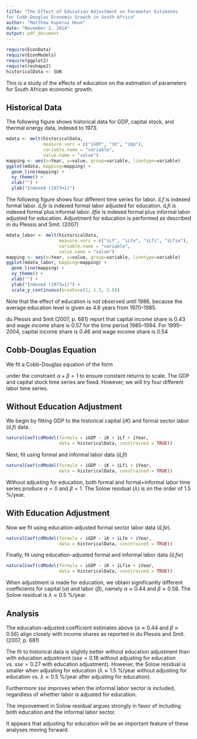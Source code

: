 ```yaml
---
title: "The Effect of Education Adjustment on Parameter Estimates 
for Cobb-Douglas Economic Growth in South Africa"
author: "Matthew Kuperus Heun"
date: "November 2, 2014"
output: pdf_document
---
```


```r
require(EconData)
require(EconModels)
require(ggplot2)
require(reshape2)
historicalData <- SUN
```

This is a study of the effects of education on the estimation of parameters for South African economic growth.

Historical Data
----------------------------------------------------------------
The following figure shows historical data for GDP, capital stock, and thermal energy data, indexed to 1973.

```r
mdata <- melt(historicalData, 
              measure.vars = c("iGDP", "iK", "iQp"), 
              variable.name = "variable",
              value.name = "value")
mapping <- aes(x=Year, y=value, group=variable, linetype=variable)
ggplot(mdata, mapping=mapping) + 
  geom_line(mapping) +
  xy_theme() +
  xlab("") + 
  ylab("Indexed (1973=1)")
```

The following figure shows four different time series for labor.
$iLf$ is indexed formal labor.
$iLfe$ is indexed formal labor adjusted for education.
$iLfi$ is indexed formal plus informal labor.
$ilfie$ is indexed formal plus informal labor adjusted for education.
Adjustment for education is performed as described in du Plessis and Smit. (2007)

```r
mdata_labor <- melt(historicalData, 
                    measure.vars = c("iLf", "iLfe", "iLfi", "iLfie"), 
                    variable.name = "variable",
                    value.name = "value")
mapping <- aes(x=Year, y=value, group=variable, linetype=variable)
ggplot(mdata_labor, mapping=mapping) + 
  geom_line(mapping) +
  xy_theme() +
  xlab("") + 
  ylab("Indexed (1973=1)") +
  scale_y_continuous(breaks=c(1, 1.5, 2.0))
```

Note that the effect of education is not observed until 1986, 
because the average education level is given as 4.8 years
from 1970--1985.

du Plessis and Smit (2007, p. 681) report that 
capital income share is 0.43
and wage income share is 0.57
for the time period 1985--1994.
For 1995--2004, 
capital income share is 0.46
and wage income share is 0.54


Cobb-Douglas Equation
----------------------------------------------------------------
We fit a Cobb-Douglas equation of the form

\begin{equation}
  GDP = \mathrm{e}^{\lambda t} k^\alpha l^\beta
\end{equation}

under the constraint $\alpha + \beta = 1$ to ensure constant returns to scale.
The GDP and capital stock time series are fixed.
However, we will try four different labor time series.

Without Education Adjustment
----------------------------------------------------------------
We begin by fitting GDP to the historical capital ($iK$) and formal sector labor ($iLf$) data.

```r
naturalCoef(cdModel(formula = iGDP ~ iK + iLf + iYear, 
                    data = historicalData, constrained = TRUE))
```

Next, fit using formal and informal labor data ($iLfi$)
```r
naturalCoef(cdModel(formula = iGDP ~ iK + iLfi + iYear, 
                    data = historicalData, constrained = TRUE))
```

Without adjusting for education, 
both formal and formal+informal labor time series produce 
$\alpha = 0$
and $\beta = 1$.
The Solow residual ($\lambda$) is on the order of 1.5 \%/year.


With Education Adjustment
----------------------------------------------------------------
Now we fit using education-adjusted formal sector labor data ($iLfe$).
```r
naturalCoef(cdModel(formula = iGDP ~ iK + iLfe + iYear, 
                    data = historicalData, constrained = TRUE))
```

Finally, fit using education-adjusted formal and informal labor data ($iLfie$)
```r
naturalCoef(cdModel(formula = iGDP ~ iK + iLfie + iYear, 
                    data = historicalData, constrained = TRUE))
```

When adjustment is made for education, we obtain significantly different 
coefficients for capital ($\alpha$) and labor ($\beta$), namely
$\alpha \approx 0.44$
and $\beta \approx 0.56$.
The Solow residual is $\lambda \approx 0.5$ \%/year.


Analysis
----------------------------------------------------------------
The education-adjusted coefficient estimates above 
($\alpha \approx 0.44$
and $\beta \approx 0.56$) 
align closely with income shares as reported in du Plessis and Smit. (2007, p. 681)

The fit to historical data is slightly better without education adjustment
than with education adjustment
($sse = 0.18$ without adjusting for education 
vs. $sse = 0.27$ with education adjustment).
However, the Solow residual is smaller when adjusting for education
($\lambda \approx 1.5$ \%/year without adjusting for education
vs. $\lambda \approx 0.5$ \%/year after adjusting for education).

Furthermore $sse$ improves when the informal labor sector is included,
regardless of whether labor is adjusted for education.

The improvement in Solow residual 
argues strongly in favor of including both education and the informal labor sector.

It appears that adjusting for education 
will be an important feature of these analyses moving forward.